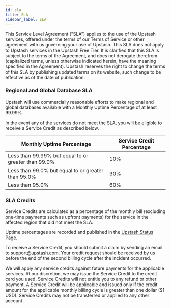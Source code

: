 ```yaml
---
id: sla
title: SLA
sidebar_label: SLA
---
```


This Service Level Agreement ("SLA") applies to the use of the Upstash services, offered under
the terms of our Terms of Service or other agreement with us governing your use of Upstash. 
This SLA does not apply to Upstash services in the Upstash Free Tier.
It is clarified that this SLA is subject
to the terms of the Agreement, and does not derogate therefrom (capitalized terms, unless
otherwise indicated herein, have the meaning specified in the Agreement).
Upstash reserves the right to change the terms of this SLA by publishing updated terms on its
website, such change to be effective as of the date of publication.

### Regional and Global Database SLA

Upstash will use commercially reasonable efforts to make regional and global databases available with a Monthly Uptime Percentage of at least 99.99%.

In the event any of the services do not meet the SLA, you will be eligible to receive a Service Credit as described below.

| Monthly Uptime Percentage | Service Credit Percentage |
| --- | ------------- |
|Less than 99.99% but equal to or greater than 99.0%| 10% |
|Less than 99.0% but equal to or greater than 95.0%|  30%  |
|Less than 95.0%|  60%  |



### SLA Credits
Service Credits are calculated as a percentage of the monthly bill (excluding one-time payments such as upfront payments) for the service in the affected region that did not meet the SLA.
                                                                                
Uptime percentages are recorded and published in the [Upstash Status Page](https://status.upstash.com).

To receive a Service Credit, you should submit a claim by sending an email to [support@upstash.com](mailto:support@upstash.com). Your credit request should be received by us before the end of the second billing cycle after the incident occurred.


We will apply any service credits against future payments for the applicable services. At our discretion, we may issue the Service Credit to the credit card you used. Service Credits will not entitle you to any refund or other payment. A Service Credit will be applicable and issued only if the credit amount for the applicable monthly billing cycle is greater than one dollar ($1 USD). Service Credits may not be transferred or applied to any other account.

